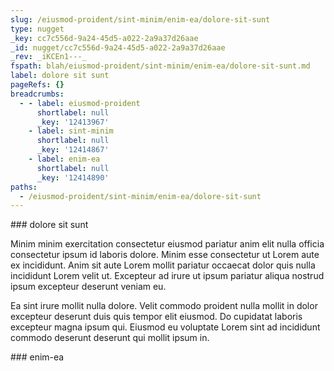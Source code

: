 ```yaml
---
slug: /eiusmod-proident/sint-minim/enim-ea/dolore-sit-sunt
type: nugget
_key: cc7c556d-9a24-45d5-a022-2a9a37d26aae
_id: nugget/cc7c556d-9a24-45d5-a022-2a9a37d26aae
_rev: _iKCEn1---_
fspath: blah/eiusmod-proident/sint-minim/enim-ea/dolore-sit-sunt.md
label: dolore sit sunt
pageRefs: {}
breadcrumbs:
  - - label: eiusmod-proident
      shortlabel: null
      _key: '12413967'
    - label: sint-minim
      shortlabel: null
      _key: '12414867'
    - label: enim-ea
      shortlabel: null
      _key: '12414890'
paths:
  - /eiusmod-proident/sint-minim/enim-ea/dolore-sit-sunt
---
```


<NuggetArea>
<Nugget slug="/eiusmod-proident/sint-minim/enim-ea/dolore-sit-sunt" type="nugget" _key="cc7c556d-9a24-45d5-a022-2a9a37d26aae" _id="nugget/cc7c556d-9a24-45d5-a022-2a9a37d26aae" _rev="_iKCEn1---_" fspath="blah/eiusmod-proident/sint-minim/enim-ea/dolore-sit-sunt.md" label="dolore sit sunt" paths="/eiusmod-proident/sint-minim/enim-ea/dolore-sit-sunt">
<NuggetBody>
### dolore sit sunt

Minim minim exercitation consectetur eiusmod pariatur anim elit nulla officia consectetur ipsum id laboris dolore. Minim esse consectetur ut Lorem aute ex incididunt. Anim sit aute Lorem mollit pariatur occaecat dolor quis nulla incididunt Lorem velit ut. Excepteur ad irure ut ipsum pariatur aliqua nostrud ipsum excepteur deserunt veniam eu.

Ea sint irure mollit nulla dolore. Velit commodo proident nulla mollit in dolor excepteur deserunt duis quis tempor elit eiusmod. Do cupidatat laboris excepteur magna ipsum qui. Eiusmod eu voluptate Lorem sint ad incididunt commodo deserunt deserunt qui mollit ipsum in.

</NuggetBody>
<Breadcrumbs>
<Crumbs>
<Crumb _key="12413967" label="eiusmod-proident" /><Crumb _key="12414867" label="sint-minim" /><Crumb _key="12414890" label="enim-ea" />
</Crumbs>
</Breadcrumbs>
</Nugget>

<NuggetsInbound>
</NuggetsInbound>
<NuggetsOutbound>
</NuggetsOutbound>
</NuggetArea>
<PassagesInbound>
<Passage direction="inbound" type="passage" _key="12414890" _id="passage/12414890" _rev="_iKCEn06--B" label="enim-ea" passage="enim-ea" fspath="blah/eiusmod-proident/sint-minim/enim-ea" paths="/eiusmod-proident/sint-minim/enim-ea" slug="/eiusmod-proident/sint-minim/enim-ea">
<NuggetBody>
### enim-ea

</NuggetBody>
<Breadcrumbs>
<Crumbs>
<Crumb _key="12413967" label="eiusmod-proident" /><Crumb _key="12414867" label="sint-minim" />
</Crumbs>
</Breadcrumbs>
</Passage>

</PassagesInbound>
<PassagesOutbound>
</PassagesOutbound>